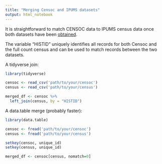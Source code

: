 ```yaml
---
title: "Merging Censoc and IPUMS datasets"
output: html_notebook
---
```


It is straightforward to match CENSOC data to IPUMS census data once both datasets have been [obtained](https://censoc.demog.berkeley.edu/articles/ipums_document.html).  

The variable "HISTID" uniquely identifies  all records for both Censoc and the full count census and can be used to match records between the two datasets. 

A tidyverse join: 

```r
library(tidyverse)

censoc <- read_csv('path/to/your/censoc')
census <- read_csv('path/to/your/census')

merged_df <- censoc %>%
  left_join(census, by = "HISTID")
```

A data.table merge (probably faster): 
```r
library(data.table)

censoc <- fread('path/to/your/censoc')
census <- fread('path/to/your/census')

setkey(censoc, unique_id)
setkey(census, unique_id)

merged_df <- censoc[census, nomatch=0]
```

